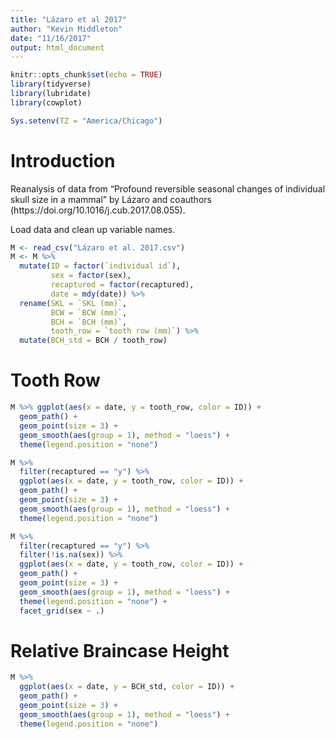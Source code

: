```yaml
---
title: "Lázaro et al 2017"
author: "Kevin Middleton"
date: "11/16/2017"
output: html_document
---
```


```r
knitr::opts_chunk$set(echo = TRUE)
library(tidyverse)
library(lubridate)
library(cowplot)

Sys.setenv(TZ = "America/Chicago")
```

# Introduction

Reanalysis of data from "Profound reversible seasonal changes of individual skull size in a mammal" by Lázaro and coauthors (https://doi.org/10.1016/j.cub.2017.08.055).

Load data and clean up variable names.

```r
M <- read_csv("Lázaro et al. 2017.csv")
M <- M %>%
  mutate(ID = factor(`individual id`),
         sex = factor(sex),
         recaptured = factor(recaptured),
         date = mdy(date)) %>% 
  rename(SKL = `SKL (mm)`,
         BCW = `BCW (mm)`,
         BCH = `BCH (mm)`,
         tooth_row = `tooth row (mm)`) %>% 
  mutate(BCH_std = BCH / tooth_row)
```

# Tooth Row

```r
M %>% ggplot(aes(x = date, y = tooth_row, color = ID)) +
  geom_path() +
  geom_point(size = 3) +
  geom_smooth(aes(group = 1), method = "loess") +
  theme(legend.position = "none")

M %>% 
  filter(recaptured == "y") %>% 
  ggplot(aes(x = date, y = tooth_row, color = ID)) +
  geom_path() +
  geom_point(size = 3) +
  geom_smooth(aes(group = 1), method = "loess") +
  theme(legend.position = "none")

M %>% 
  filter(recaptured == "y") %>% 
  filter(!is.na(sex)) %>% 
  ggplot(aes(x = date, y = tooth_row, color = ID)) +
  geom_path() +
  geom_point(size = 3) +
  geom_smooth(aes(group = 1), method = "loess") +
  theme(legend.position = "none") +
  facet_grid(sex ~ .)
```

# Relative Braincase Height

```r
M %>% 
  ggplot(aes(x = date, y = BCH_std, color = ID)) +
  geom_path() +
  geom_point(size = 3) +
  geom_smooth(aes(group = 1), method = "loess") +
  theme(legend.position = "none")
```

